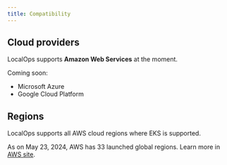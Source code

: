 ```yaml
---
title: Compatibility
---
```


## Cloud providers

LocalOps supports **Amazon Web Services** at the moment.

Coming soon:

- Microsoft Azure
- Google Cloud Platform

## Regions

LocalOps supports all AWS cloud regions where EKS is supported.

As on May 23, 2024, AWS has 33 launched global regions. Learn more in
[AWS site](https://aws.amazon.com/about-aws/global-infrastructure/).

